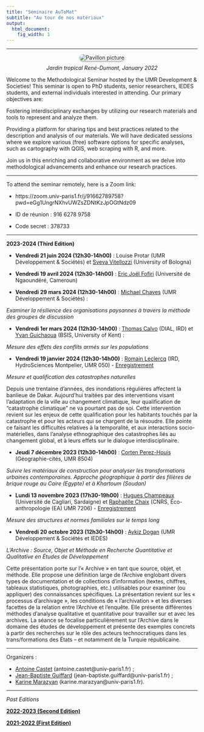 ```yaml
---
title: "Séminaire AuToMat"
subtitle: "Au tour de nos matériaux"
output:
  html_document:
    fig_width: 1
---
```



<link rel="shortcut icon" href="favicon.ico">


----


<!---

<img src="images/pavillon_Indochine.jpg" align="right" width="440px"/>


<br clear="left"/>

![](images/pavillon_indo_modif.jpg)
--->

<style>
figure {
  text-align: center;
}

figcaption {
  margin-top: 10px;
}
</style>

<style>
  .rounded-image {
    border-radius: 10px; /* Ajoute des coins arrondis de 10 pixels */
    box-shadow: 0px 2px 4px rgba(0, 0, 0, 0.4); /* Ajoute une ombre de 2 pixels de hauteur et 4 pixels de flou */
  }
</style>

<p>
<div class="row">
<figure>
  <img alt="Pavillon picture" src="images/pavillon_Indochine - Copie1.jpg" class="rounded-image"/>
  <figcaption> <i>Jardin tropical René-Dumont, January 2022 </i> </figcaption>
</figure>
</div>
</p>

Welcome to the Methodological Seminar hosted by the UMR Development & Societies! This seminar is open to PhD students, senior researchers, IEDES students, and external individuals interested in attending. Our primary objectives are:

Fostering interdisciplinary exchanges by utilizing our research materials and tools to represent and analyze them.

Providing a platform for sharing tips and best practices related to the description and analysis of our materials. We will have dedicated sessions where we explore various (free) software options for specific analyses, such as cartography with QGIS, web scraping with R, and more.

Join us in this enriching and collaborative environment as we delve into methodological advancements and enhance our research practices.

-----

To attend the seminar remotely, here is a Zoom link:

- https://zoom.univ-paris1.fr/j/91662789758?pwd=eGg1UngrNXhvUWZsZDNtKzJpOGtNdz09

- ID de réunion : 916 6278 9758

- Code secret : 378733

----

**2023-2024 (Third Edition)**

- **Vendredi 21 juin 2024 (12h30-14h00)** : Louise Protar (UMR Développement & Sociétés) et [Sveva Vitellozzi](https://sites.google.com/view/svevavitellozzi) (University of Bologna) 

- **Vendredi 19 avril 2024 (12h30-14h00)** : [Eric Joël Fofiri](https://www.researchgate.net/profile/Eric-Fofiri-Nzossie) (Université de Ngaoundéré, Cameroun) 

- **Vendredi 29 mars 2024 (12h30-14h00)** : [Michael Chaves](https://www.researchgate.net/profile/Michael-Chaves) (UMR Développement & Sociétés) : 

*Examiner la résilience des organisations paysannes à travers la méthode des groupes de discussion*


- **Vendredi 1er mars 2024 (12h30-14h00)** : [Thomas Calvo](https://www.thomascalvo.com/) (DIAL, IRD) et [Yvan Guichaoua](https://www.kent.ac.uk/brussels/people/2614/guichaoua-yvan) (BSIS, University of Kent) : 

*Mesure des effets des conflits armés sur les populations*


<!---

https://youtu.be/IzpMmd4i_Wc
--->

- **Vendredi 19 janvier 2024 (12h30-14h00)** : [Romain Leclercq](https://alter.univ-paris8.fr/_leclercq-romain_) (IRD, HydroSciences Montpelier, UMR 050) - [Enregistrement](https://youtu.be/BMGHU7fPazY)

*Mesure et qualification des catastrophes naturelles*

Depuis une trentaine d'années, des inondations régulières affectent la banlieue de Dakar. Aujourd'hui traitées par des interventions visant l'adaptation de la ville au changement climatique, leur qualification de "catastrophe climatique" ne va pourtant pas de soi. Cette intervention revient sur les enjeux de cette qualification pour les habitants touchés par la catastrophe et pour les acteurs qui se chargent de la résoudre. Elle pointe ce faisant les difficultés relatives à la temporalité, et aux interactions socio-matérielles, dans l'analyse ethnographique des catastrophes liés au changement global, et à leurs effets sur le dialogue interdisciplinaire. 

- **Jeudi 7 décembre 2023 (12h30-14h00)** : [Corten Perez-Houis](https://geographie-cites.cnrs.fr/membres/corten-perez-houis/) (Géographie-cités, UMR 8504)

*Suivre les matériaux de construction pour analyser les transformations urbaines contemporaines. Approche géographique à partir des filières de brique rouge au Caire (Egypte) et à Khartoum (Soudan)*


- **Lundi 13 novembre 2023 (17h30-19h00)** : [Hugues Champeaux](https://sites.google.com/view/hugchampeaux/home?authuser=0) (Université de Cagliari, Sardaigne) et [Raphaëlle Chaix](https://www.ecoanthropologie.fr/fr/annuaire/chaix-raphaelle-6056) (CNRS, Éco-anthropologie (EA) UMR 7206) - [Enregistrement](https://www.youtube.com/watch?v=skADIe5xVS8)

*Mesure des structures et normes familiales sur le temps long*

- **Vendredi 20 octobre 2023 (12h30-14h00)** : [Aykiz Dogan](https://www.researchgate.net/profile/Aykiz-Dogan) (UMR Développement & Sociétés et IEDES)

*L'Archive : Source, Objet et Méthode en Recherche Quantitative et Qualitative en Études de Développement*

Cette présentation porte sur l’« Archive » en tant que source, objet, et méthode. Elle propose une définition large de l’Archive englobant divers types de documentation et de collections d’information (textes, chiffres, tableaux statistiques, photographies, etc.) utilisables pour examiner (ou appliquer) des connaissances spécifiques. La présentation revient sur les « processus d’archivage », les conditions de « l’archivation » et les diverses facettes de la relation entre l’Archive et l’enquête. Elle présente différentes méthodes d’analyse qualitative et quantitative pour travailler sur et avec les archives. La séance se focalise particulièrement sur l’Archive dans le domaine des études de développement et présente des exemples concrets à partir des recherches sur le rôle des acteurs technocratiques dans les trans/formations des États – et notamment de la Turquie républicaine.

----

Organizers :

- [Antoine Castet](https://sites.google.com/view/antoinecastet) (antoine.castet@univ-paris1.fr) ; 
- [Jean-Baptiste Guiffard](https://jeanbaptisteguiffard.github.io/) (jean-baptiste.guiffard@univ-paris1.fr) ; 
- [Karine Marazyan](https://sites.google.com/site/karinemarazyan/index) (karine.marazyan@univ-paris1.fr).

----

*Past Editions*

[**2022-2023 (Second Edition)**](https://jeanbaptisteguiffard.github.io/automat_2023.html)

[**2021-2022 (First Edition)**](https://jeanbaptisteguiffard.github.io/automat_2022.html)

